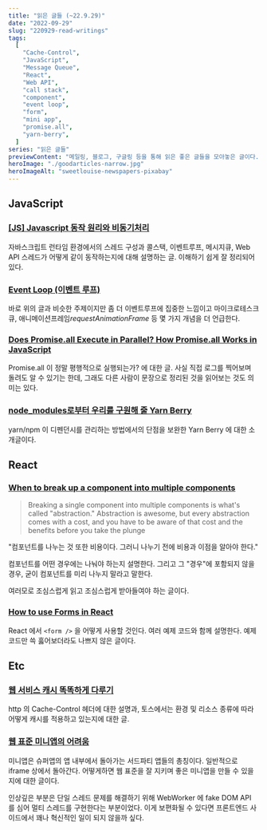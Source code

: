 ```yaml
---
title: "읽은 글들 (~22.9.29)"
date: "2022-09-29"
slug: "220929-read-writings"
tags:
  [
    "Cache-Control",
    "JavaScript",
    "Message Queue",
    "React",
    "Web API",
    "call stack",
    "component",
    "event loop",
    "form",
    "mini app",
    "promise.all",
    "yarn-berry",
  ]
series: "읽은 글들"
previewContent: "메일링, 블로그, 구글링 등을 통해 읽은 좋은 글들을 모아놓은 글이다."
heroImage: "./goodarticles-narrow.jpg"
heroImageAlt: "sweetlouise-newspapers-pixabay"
---
```


## JavaScript

### [[JS] Javascript 동작 원리와 비동기처리](https://ingg.dev/js-work/)

자바스크립트 런타임 환경에서의 스레드 구성과 콜스택, 이벤트루프, 메시지큐, Web API 스레드가 어떻게 같이 동작하는지에 대해 설명하는 글. 이해하기 쉽게 잘 정리되어 있다.

### [Event Loop (이벤트 루프)](https://velog.io/@thms200/Event-Loop-%EC%9D%B4%EB%B2%A4%ED%8A%B8-%EB%A3%A8%ED%94%84)

바로 위의 글과 비슷한 주제이지만 좀 더 이벤트루프에 집중한 느낌이고 마이크로테스크큐, 애니메이션프레임*requestAnimationFrame* 등 몇 가지 개념을 더 언급한다.

### [Does Promise.all Execute in Parallel? How Promise.all Works in JavaScript](https://javascript.plainenglish.io/does-promise-all-execute-in-parallel-how-promise-all-works-in-javascript-fffc2e8d455d)

Promise.all 이 정말 평행적으로 실행되는가? 에 대한 글. 사실 직접 로그를 찍어보며 돌려도 알 수 있기는 한데, 그래도 다른 사람이 문장으로 정리된 것을 읽어보는 것도 의미는 있다.

### [node_modules로부터 우리를 구원해 줄 Yarn Berry](https://toss.tech/article/node-modules-and-yarn-berry)

yarn/npm 이 디펜던시를 관리하는 방법에서의 단점을 보완한 Yarn Berry 에 대한 소개글이다.

## React

### [When to break up a component into multiple components](https://kentcdodds.com/blog/when-to-break-up-a-component-into-multiple-components)

> Breaking a single component into multiple components is what's called "abstraction." Abstraction is awesome, but every abstraction comes with a cost, and you have to be aware of that cost and the benefits before you take the plunge

"컴포넌트를 나누는 것 또한 비용이다. 그러니 나누기 전에 비용과 이점을 알아야 한다."

컴포넌트를 어떤 경우에는 나눠야 하는지 설명한다. 그리고 그 "경우"에 포함되지 않을 경우, 굳이 컴포넌트를 미리 나누지 말라고 말한다.

여러모로 조심스럽게 읽고 조심스럽게 받아들여야 하는 글이다.

### [How to use Forms in React](https://www.robinwieruch.de/react-form/)

React 에서 `<form />` 을 어떻게 사용할 것인다. 여러 예제 코드와 함께 설명한다. 예제코드만 쓱 훓어보더라도 나쁘지 않은 글이다.

## Etc

### [웹 서비스 캐시 똑똑하게 다루기](https://toss.tech/article/smart-web-service-cache)

http 의 Cache-Control 헤더에 대한 설명과, 토스에서는 환경 및 리소스 종류에 따라 어떻게 캐시를 적용하고 있는지에 대한 글.

### [웹 표준 미니앱의 어려움](https://cho.sh/ko/blog/A370F3)

미니앱은 슈퍼앱의 앱 내부에서 돌아가는 서드파티 앱들의 총칭이다. 일반적으로 iframe 상에서 돌아간다. 어떻게하면 웹 표준을 잘 지키며 좋은 미니앱을 만들 수 있을지에 대한 글이다.

인상깊은 부분은 단일 스레드 문제를 해결하기 위해 WebWorker 에 fake DOM API 를 심어 멀티 스레드를 구현한다는 부분이었다. 이게 보편화될 수 있다면 프론트엔드 사이드에서 꽤나 혁신적인 일이 되지 않을까 싶다.
